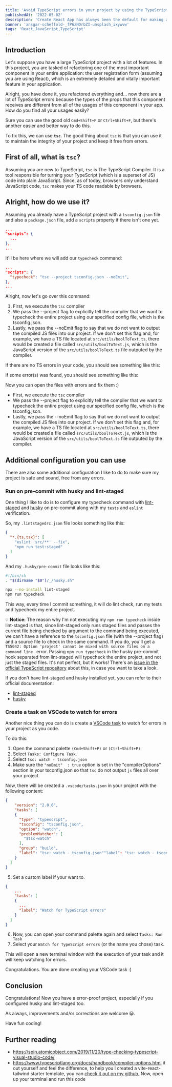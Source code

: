 ```yaml
---
title: 'Avoid TypeScript errors in your project by using the TypeScript compiler'
publishedAt: '2022-05-02'
description: 'Create React App has always been the default for making a React Application, is there a faster way?'
banner: 'ansgar-scheffold-_fP6zNOrbZI-unsplash_ixywvw'
tags: 'React,JavaScript,TypeScript'
---
```


## Introduction

Let's suppose you have a large TypeScript project with a lot of features. In this project, you are tasked of refactoring one of the most important component in your entire application: the user registration form (assuming you are using React), which is an extremely detailed and vitally important feature in your application.

Alright, you have done it, you refactored everything and... now there are a lot of TypeScript errors because the types of the props that this component receives are different from all of the usages of this component in your app. How do you find all your usages easily?

Sure you can use the good old `Cmd+Shift+F` or `Ctrl+Shift+F`, but there's another easier and better way to do this.

To fix this, we can use **`tsc`**. The good thing about `tsc` is that you can use it to maintain the integrity of your project and keep it free from errors.

## First of all, what is `tsc`?

Assuming you are new to TypeScript, `tsc` is The TypeScript Compiler. It is a tool responsible for turning your TypeScript (which is a superset of JS) code into plain JavaScript. Since, as of today, browsers only understand JavaScript code, `tsc` makes your TS code readable by browsers.

## Alright, how do we use it?

Assuming you already have a TypeScript project with a `tsconfig.json` file and also a `package.json` file, add a `scripts` property if there isn't one yet. 

```json
...
"scripts": {
  ...
},
...
```

It'll be here where we will add our `typecheck` command:


```json
...
"scripts": {
  "typecheck": "tsc --project tsconfig.json --noEmit",
},
...
```

Alright, now let's go over this command:

1. First, we execute the `tsc` compiler
2. We pass the --project flag to explicitly tell the compiler that we want to typecheck the entire project using our specified config file, which is the tsconfig.json.
3. Lastly, we pass the --noEmit flag to say that we do not want to output the compiled JS files into our project. If we don't set this flag and, for example, we have a TS file located at `src/utils/boolToText.ts`, there would be created a file called `src/utils/boolToText.js`, which is the JavaScript version of the `src/utils/boolToText.ts` file outputed by the compiler. 

If there are no TS errors in your code, you should see something like this:

If some error(s) was found, you should see something like this:

Now you can open the files with errors and fix them :)

- First, we execute the `tsc` compiler
- We pass the --project flag to explicitly tell the compiler that we want to typecheck the entire project using our specified config file, which is the tsconfig.json.
- Lastly, we pass the --noEmit flag to say that we do not want to output the compiled JS files into our project. If we don't set this flag and, for example, we have a TS file located at `src/utils/boolToText.ts`, there would be created a file called `src/utils/boolToText.js`, which is the JavaScript version of the `src/utils/boolToText.ts` file outputed by the compiler. 

## Additional configuration you can use

There are also some additional configuration I like to do to make sure my project is safe and sound, free from any errors.

### Run on pre-commit with husky and lint-staged

One thing I like to do is to configure my typecheck command with [lint-staged](https://github.com/okonet/lint-staged) and [husky](https://typicode.github.io/husky/) on pre-commit along with my `tests` and `eslint` verification. 

So, my `.lintstagedrc.json` file looks something like this:

```json
{
  "*.{ts,tsx}": [
    "eslint 'src/**' --fix",
    "npm run test:staged"
  ]
}
```

And my `.husky/pre-commit` file looks like this:

```bash
#!/bin/sh
. "$(dirname "$0")/_/husky.sh"

npx --no-install lint-staged
npm run typecheck
```

This way, every time I commit something, it will do lint check, run my tests and typecheck my entire project.

💡 __Notice:__ The reason why I'm not executing my `npm run typecheck` inside lint-staged is that, since lint-staged only runs staged files and passes the current file being checked by argument to the command being executed, we can't have a reference to the `tsconfig.json` file (with the --project flag) and a source file to check in the same command. If you do, you'll get a `TS5042: Option 'project' cannot be mixed with source files on a command line.` error. Passing `npm run typecheck` in the husky pre-commit hook separated from lint-staged will typecheck the entire project, and not just the staged files. It's not perfect, but it works! There's an [issue in the official TypeScript repository](https://github.com/microsoft/TypeScript/issues/27379) about this, in case you want to take a look.

If you don't have lint-staged and husky installed yet, you can refer to their official documentation:

- [lint-staged](https://github.com/okonet/lint-staged)
- [husky](https://typicode.github.io/husky/)

### Create a task on VSCode to watch for errors

Another nice thing you can do is create a [VSCode task](https://code.visualstudio.com/docs/editor/tasks) to watch for errors in your project as you code.

To do this: 

1. Open the command palette `(Cmd+Shift+P)` or `(Ctrl+Shift+P)`.
2. Select `Tasks: Configure Task`.
3. Select `tsc: watch - tsconfig.json`
4. Make sure the `"noEmit"  : true` option is set in the "compilerOptions" section in your tsconfig.json so that `tsc` do not output `js` files all over your project.

Now, there will be created a `.vscode/tasks.json` in your project with the following content:

```json
{
    "version": "2.0.0",
    "tasks": [
    {
      "type": "typescript",
      "tsconfig": "tsconfig.json",
      "option": "watch",
      "problemMatcher": [
        "$tsc-watch"
      ],
      "group": "build",
      "label": "tsc: watch - tsconfig.json""label": "tsc: watch - tsconfig.json""label": "tsc: watch - tsconfig.json""label": "tsc: watch - tsconfig.json""label": "tsc: watch - tsconfig.json""label": "tsc: watch - tsconfig.json""label": "tsc: watch - tsconfig.json""label": "tsc: watch - tsconfig.json"
    }
  ]
}
```

5. Set a custom label if your want to.

```json
{
    ...
    "tasks": [
    {
      ...
      "label": "Watch for TypeScript errors"
    }
  ]
}
```

6. Now, you can open your command palette again and select `Tasks: Run Task`
7. Select your `Watch for TypeScript errors` (or the name you chose) task.

This will open a new terminal window with the execution of your task and it will keep watching for errors.

Congratulations. You are done creating your VSCode task :) 

## Conclusion

Congratulations! Now you have a error-proof project, especially if you configured husky and lint-staged too.

As always, improvements and/or corrections are welcome 😀.

Have fun coding!

## Further reading

- https://spin.atomicobject.com/2019/11/20/type-checking-typescript-visual-studio-code/
- https://www.typescriptlang.org/docs/handbook/compiler-options.html it out yourself and feel the difference, to help you I created a vite-react-tailwind starter template, you can [check it out on my github.](https://github.com/theodorusclarence/vite-react-tailwind-starter) Now, open up your terminal and run this code
